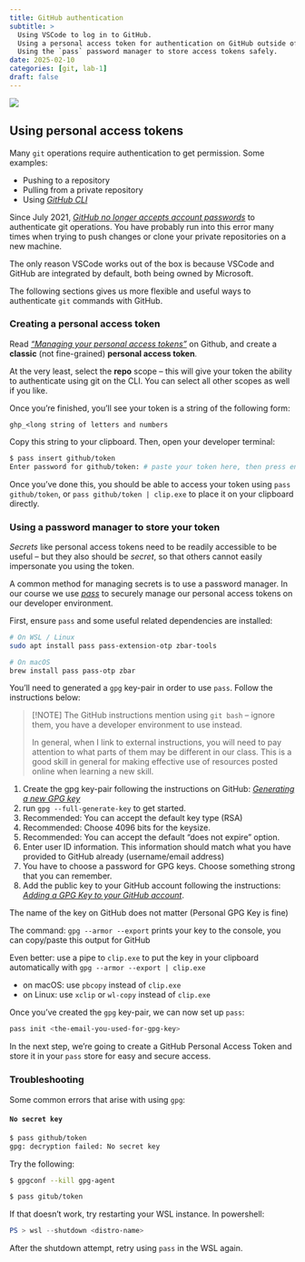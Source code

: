 ```yaml
---
title: GitHub authentication
subtitle: >
  Using VSCode to log in to GitHub.
  Using a personal access token for authentication on GitHub outside of VSCode.
  Using the `pass` password manager to store access tokens safely.
date: 2025-02-10
categories: [git, lab-1]
draft: false
---
```


::: {.column-margin}

![](assets/git-logo.svg)

:::

## Using personal access tokens

Many `git` operations require authentication to get permission. Some
examples:

- Pushing to a repository
- Pulling from a private repository
- Using [*GitHub CLI*](https://cli.github.com/)

Since July 2021, [*GitHub no longer accepts account
passwords*](https://github.blog/2020-12-15-token-authentication-requirements-for-git-operations/#what-you-need-to-do-today)
to authenticate git operations. You have probably run into this error many times when trying to push changes or clone your private repositories on a new machine.

The only reason VSCode works out of the box is because VSCode and GitHub are integrated by default, both being owned by Microsoft.

The following sections gives us more flexible and useful ways to authenticate `git` commands with GitHub.

### Creating a personal access token

Read [*"Managing your personal access tokens"*](https://docs.github.com/en/authentication/keeping-your-account-and-data-secure/managing-your-personal-access-tokens)
on Github, and create a **classic** (not fine-grained) **personal access
token**.

At the very least, select the **repo** scope -- this will give your
token the ability to authenticate using git on the CLI. You can select
all other scopes as well if you like.

Once you're finished, you'll see your token is a string of the following form:

```
ghp_<long string of letters and numbers
```

Copy this string to your clipboard. Then, open your developer terminal:

```bash
$ pass insert github/token
Enter password for github/token: # paste your token here, then press enter
```

Once you've done this, you should be able to access your token using `pass github/token`, or `pass github/token | clip.exe` to place it on your clipboard directly.

### Using a password manager to store your token

*Secrets* like personal access tokens need to be readily accessible to be useful -- but they also should be *secret*, so that others cannot easily impersonate you using the token.

A common method for managing secrets is to use a password manager. In our course we use [*pass*](https://www.passwordstore.org/) to securely manage our personal access tokens on our developer environment.

First, ensure `pass` and some useful related dependencies are installed:

```bash
# On WSL / Linux
sudo apt install pass pass-extension-otp zbar-tools

# On macOS
brew install pass pass-otp zbar
```

You'll need to generated a `gpg` key-pair in order to use `pass`. Follow the instructions below:

> [!NOTE]
> The GitHub instructions mention using `git bash` -- ignore them, you have a developer environment to use instead.
>
> In general, when I link to external instructions, you will need to pay attention to what parts of them may be different
> in our class. This is a good skill in general for making effective use of resources posted online when learning a new skill.

1. Create the gpg key-pair following the instructions on GitHub: [*Generating a new GPG key*](https://docs.github.com/en/authentication/managing-commit-signature-verification/generating-a-new-gpg-key)
1. run `gpg --full-generate-key` to get started.
1. Recommended: You can accept the default key type (RSA)
1. Recommended: Choose 4096 bits for the keysize.
1. Recommended: You can accept the default "does not expire" option.
1. Enter user ID information. This information should match what you have provided to GitHub already (username/email address)
1. You have to choose a password for GPG keys. Choose something strong that you can remember.
1. Add the public key to your GitHub account following the instructions: [*Adding a GPG Key to your GitHub account*](https://docs.github.com/en/authentication/managing-commit-signature-verification/adding-a-gpg-key-to-your-github-account).

The name of the key on GitHub does not matter (Personal GPG Key is fine)

The command: `gpg --armor --export` prints your key to the console, you can copy/paste this output for GitHub

Even better: use a pipe to `clip.exe` to put the key in your clipboard automatically with `gpg --armor --export | clip.exe`

- on macOS: use `pbcopy` instead of `clip.exe`
- on Linux: use `xclip` or `wl-copy` instead of `clip.exe`

Once you've created the `gpg` key-pair, we can now set up `pass`:

```bash
pass init <the-email-you-used-for-gpg-key>
```

In the next step, we're going to create a GitHub Personal Access Token and store it in your `pass` store for easy and secure access.

### Troubleshooting

Some common errors that arise with using `gpg`:

#### `No secret key`

```bash {filename=bash}
$ pass github/token
gpg: decryption failed: No secret key
```

Try the following:

```bash {filename=bash}
$ gpgconf --kill gpg-agent

$ pass gitub/token
```

If that doesn't work, try restarting your WSL instance. In powershell:

```powershell {filename=Powershell}
PS > wsl --shutdown <distro-name>
```

After the shutdown attempt, retry using `pass` in the WSL again.
